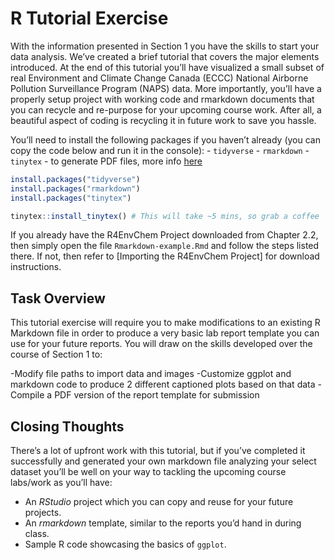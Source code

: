 # R Tutorial Exercise

With the information presented in Section 1 you have the skills to start your data analysis. We've created a brief tutorial that covers the major elements introduced. At the end of this tutorial you'll have visualized a small subset of real Environment and Climate Change Canada (ECCC) National Airborne Pollution Surveillance Program (NAPS) data. More importantly, you'll have a properly setup project with working code and rmarkdown documents that you can recycle and re-purpose for your upcoming course work. After all, a beautiful aspect of coding is recycling it in future work to save you hassle. 

You'll need to install the following packages if you haven't already (you can copy the code below and run it in the console): 
  - `tidyverse`
  - `rmarkdown`
  - `tinytex` 
    - to generate PDF files, more info [here](https://bookdown.org/yihui/rmarkdown-cookbook/install-latex.html)


```r

install.packages("tidyverse")
install.packages("rmarkdown")
install.packages("tinytex")

tinytex::install_tinytex() # This will take ~5 mins, so grab a coffee

```


If you already have the R4EnvChem Project downloaded from Chapter 2.2, then simply open the file `Rmarkdown-example.Rmd` and follow the steps listed there. If not, then refer to [Importing the R4EnvChem Project] for download instructions.


## Task Overview

This tutorial exercise will require you to make modifications to an existing R Markdown file in order to produce a very basic lab report template you can use for your future reports. You will draw on the skills developed over the course of Section 1 to:
  
  -Modify file paths to import data and images
  -Customize ggplot and markdown code to produce 2 different captioned plots based on that data
  -Compile a PDF version of the report template for submission
  

## Closing Thoughts

There's a lot of upfront work with this tutorial, but if you've completed it successfully and generated your own markdown file analyzing your select dataset you'll be well on your way to tackling the upcoming course labs/work as you'll have: 

  - An *RStudio* project which you can copy and reuse for your future projects. 
  - An *rmarkdown* template, similar to the reports you'd hand in during class. 
  - Sample R code showcasing the basics of `ggplot`. 
  